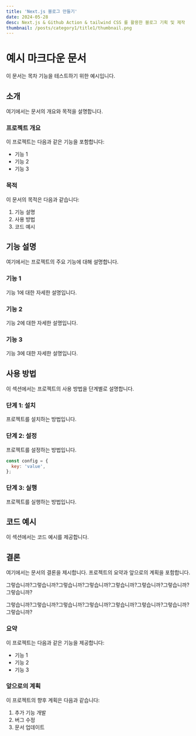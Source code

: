 ```yaml
---
title: 'Next.js 블로그 만들기'
date: 2024-05-28
desc: Next.js & Github Action & tailwind CSS 를 활용한 블로그 기획 및 제작
thumbnail: /posts/category1/title1/thumbnail.png
---
```


# 예시 마크다운 문서

이 문서는 목차 기능을 테스트하기 위한 예시입니다.

## 소개

여기에서는 문서의 개요와 목적을 설명합니다.

### 프로젝트 개요

이 프로젝트는 다음과 같은 기능을 포함합니다:
- 기능 1
- 기능 2
- 기능 3

### 목적

이 문서의 목적은 다음과 같습니다:
1. 기능 설명
2. 사용 방법
3. 코드 예시

## 기능 설명

여기에서는 프로젝트의 주요 기능에 대해 설명합니다.

### 기능 1

기능 1에 대한 자세한 설명입니다.

### 기능 2

기능 2에 대한 자세한 설명입니다.

### 기능 3

기능 3에 대한 자세한 설명입니다.

## 사용 방법

이 섹션에서는 프로젝트의 사용 방법을 단계별로 설명합니다.

### 단계 1: 설치

프로젝트를 설치하는 방법입니다.


### 단계 2: 설정

프로젝트를 설정하는 방법입니다.

```javascript
const config = {
  key: 'value',
};
```

### 단계 3: 실행

프로젝트를 실행하는 방법입니다.


## 코드 예시

이 섹션에서는 코드 예시를 제공합니다.



## 결론

여기에서는 문서의 결론을 제시합니다. 프로젝트의 요약과 앞으로의 계획을 포함합니다.

그렇습니까?그렇습니까?그렇습니까?그렇습니까?그렇습니까?그렇습니까?그렇습니까?그렇습니까?

그렇습니까?그렇습니까?그렇습니까?그렇습니까?그렇습니까?그렇습니까?그렇습니까?그렇습니까?


### 요약

이 프로젝트는 다음과 같은 기능을 제공합니다:

- 기능 1
- 기능 2
- 기능 3

### 앞으로의 계획

이 프로젝트의 향후 계획은 다음과 같습니다:

1. 추가 기능 개발
2. 버그 수정
3. 문서 업데이트

